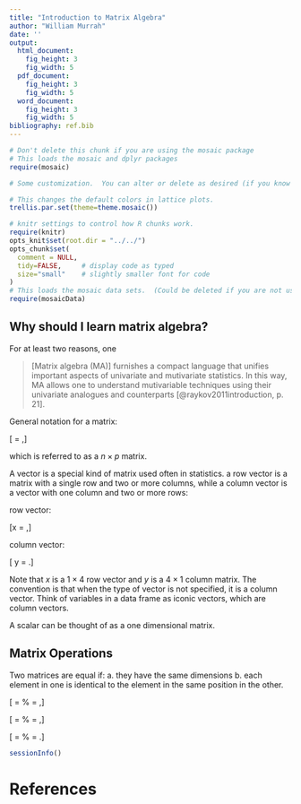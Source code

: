 ```yaml
---
title: "Introduction to Matrix Algebra"
author: "William Murrah"
date: ''
output:
  html_document:
    fig_height: 3
    fig_width: 5
  pdf_document:
    fig_height: 3
    fig_width: 5
  word_document:
    fig_height: 3
    fig_width: 5
bibliography: ref.bib
---
```



```r
# Don't delete this chunk if you are using the mosaic package
# This loads the mosaic and dplyr packages
require(mosaic)
```

```r
# Some customization.  You can alter or delete as desired (if you know what you are doing).

# This changes the default colors in lattice plots.
trellis.par.set(theme=theme.mosaic())  

# knitr settings to control how R chunks work.
require(knitr)
opts_knit$set(root.dir = "../../")
opts_chunk$set(
  comment = NULL,    
  tidy=FALSE,     # display code as typed
  size="small"    # slightly smaller font for code
)
# This loads the mosaic data sets.  (Could be deleted if you are not using them.)
require(mosaicData)                
```

## Why should I learn matrix algebra?

For at least two reasons, one 

> [Matrix algebra (MA)] furnishes a compact language that unifies important aspects of univariate and mutivariate statistics. In this way, MA allows one to understand mutivariable techniques using their univariate analogues and counterparts [@raykov2011introduction, p. 21].


General notation for a matrix:

\[ \textbf{A} = \left[ \begin{array}{cccccc}
a_{11} & a_{12} & ... & a_{1p}\\
a_{21} & a_{22} & ... & a_{2p}\\
 .     & .      & .  & . \\
a_{n1} & a_{n2} & ... & a_{np}\end{array} \right],\] 

which is referred to as a $n\times p$ matrix.

A vector is a special kind of matrix used often in statistics. a row vector is a matrix with a single row and two or more columns, while a column vector is a vector with one column and two or more rows:

row vector:

\[x = \left[ \begin{array}{ccc}1, 3, 5,7\end{array} \right],\]

column vector:

\[ y = \left[\begin{array}{ccc}
1\\ 3\\ 5\\7 \end{array}\right].\]

Note that $x$ is a $1 \times 4$ row vector and $y$ is a $4 \times 1$ column matrix. The convention is that when the type of vector is not specified, it is a column vector. Think of variables in a data frame as iconic vectors, which are column vectors.

A scalar can be thought of as a one dimensional matrix.

## Matrix Operations

Two matrices are equal if:
  a. they have the same dimensions
  b. each element in one is identical to the element in the same position in the other.
  
\[ \textbf{C} = \left[ \begin{array}{cc}
2 & 3\\
3 & 2\\
4 & 2
\end{array} \right] \neq 
%
\left[ \begin{array}{cc}
2 & 2\\
3 & 3\\
4 & 2
\end{array} \right]  = \textbf{D},\]

\[ \textbf{E} = \left[ \begin{array}{cc}
1 & 4\\
2 & 5\\
3 & 6
\end{array} \right] \neq 
%
\left[ \begin{array}{cc}
4 & 1\\
5 & 2\\
6 & 3
\end{array} \right]  = \textbf{F},\]


\[ \textbf{G} = \left[ \begin{array}{cc}
1 & 4\\
2 & 5\\
3 & 6
\end{array} \right] \neq 
%
\left[ \begin{array}{ccc}
1 & 2 & 3\\
4 & 5 & 6
\end{array} \right]  = \textbf{H}.\]

```r
sessionInfo()  
```
  
# References
  